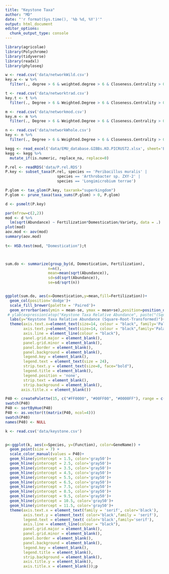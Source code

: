 ```yaml
---
title: "Keystone Taxa"
author: "MD"
date: "'r format(Sys.time(), '%b %d, %Y')'"
output: html_document
editor_options: 
  chunk_output_type: console
---
```


```r
library(agricolae)
library(Polychrome)
library(tidyverse)
library(readxl)
library(phyloseq)
```


```r
w <- read.csv('data/networkWild.csv')
key.w <- w %>% 
  filter(., degree > 6 & weighted.degree > 6 & Closeness.Centrality > 0.14 & Betweenness.Centrality < 0.05)

t <- read.csv('data/networktrad.csv')
key.t <- t %>% 
  filter(., Degree > 6 & Weighted.Degree > 6 & Closeness.Centrality > 0.14 & Betweenness.Centrality < 0.05)

m <- read.csv('data/networkmod.csv')
key.m <- m %>% 
  filter(., Degree > 6 & Weighted.Degree > 6 & Closeness.Centrality > 0.14 & Betweenness.Centrality < 0.05)

n <- read.csv('data/networkWhole.csv')
key <- n %>% 
  filter(., Degree > 6 & Weighted.Degree > 6 & Closeness.Centrality > 0.14 & Betweenness.Centrality < 0.05)

```

```r
kegg <- read_excel('data/EMU_database.GIBBs.KO.PICRUST2.xlsx', sheet='EMU_database.GIBBs.PICRUSt2', range='B9:BE17565')
kegg <- kegg %>%
  mutate_if(is.numeric, replace_na, replace=0)

P.rel <- readRDS('data/P.rel.RDS')
P.key <- subset_taxa(P.rel, species == 'Peribacillus muralis' | 
                       species == 'Arthrobacter sp. ZXY-2' | 
                       species == 'Longimicrobium terrae')

```

```r

P.glom <- tax_glom(P.key, taxrank="superkingdom")
P.glom <- prune_taxa(taxa_sums(P.glom) > 0, P.glom)

d <- psmelt(P.key)

par(mfrow=c(2,2))
mod <- d %>% 
  lm(sqrt(Abundance) ~ Fertilization*Domestication/Variety, data = .)
plot(mod)
aov.mod <- aov(mod)
summary(aov.mod)
 
t<- HSD.test(mod, "Domestication");t



sum.do <- summarize(group_by(d, Domestication, Fertilization),
                   n=n(),
                   mean=mean(sqrt(Abundance)),
                   sd=sd(sqrt(Abundance)),
                   se=sd/sqrt(n))


ggplot(sum.do, aes(x=Domestication,y=mean,fill=Fertilization))+
  geom_col(position='dodge')+
  scale_fill_brewer(palette = 'Paired')+
  geom_errorbar(aes(ymin = mean-se, ymax = mean+se),position=position_dodge(0.9), width = .25)+
 # ylab(expression(atop("Keystone Taxa Relative Abundance", paste("(Square-Root-Transformed)"))))+
  labs(y="Keystone Taxa Relative Abundance (Square-Root-Transformed)")+
  theme(axis.text.x=element_text(size=14, colour = "black", family='Palatino Linotype' ), 
        axis.text.y=element_text(size=14, colour = "black",family='Palatino Linotype' ),
        axis.line = element_line(colour = "black"),
        panel.grid.major = element_blank(),
        panel.grid.minor = element_blank(),
        panel.border = element_blank(),
        panel.background = element_blank(),
        legend.key = element_blank(),
        legend.text = element_text(size = 24),
        strip.text.y = element_text(size=8, face="bold"), 
        legend.title = element_blank(),
        legend.position = 'none',
        strip.text = element_blank(),
        strip.background = element_blank(),
       axis.title.x = element_blank())
```

```r
P40 <- createPalette(15, c("#FF0000", "#00FF00", "#0000FF"), range = c(30, 80))
swatch(P40)
P40 <- sortByHue(P40)
P40 <- as.vector(t(matrix(P40, ncol=4)))
swatch(P40)
names(P40) <- NULL

k <- read.csv('data/keystone.csv')


p<-ggplot(k, aes(x=Species, y=(Function), color=GeneName)) + 
  geom_point(size = 7) + 
  scale_color_manual(values = P40)+
  geom_hline(yintercept = 1.5, color='gray50')+
  geom_hline(yintercept = 2.5, color='gray50')+
  geom_hline(yintercept = 3.5, color='gray50')+
  geom_hline(yintercept = 4.5, color='gray50')+
  geom_hline(yintercept = 5.5, color='gray50')+
  geom_hline(yintercept = 6.5, color='gray50')+
  geom_hline(yintercept = 7.5, color='gray50')+
  geom_hline(yintercept = 8.5, color='gray50')+
  geom_hline(yintercept = 9.5, color='gray50')+
  geom_hline(yintercept = 10.5, color='gray50')+
  geom_hline(yintercept = 11.5, color='gray50')+
  theme(axis.text.x = element_text(family = 'serif', color='black'),
        axis.text.y = element_text( color='black',family = 'serif'),
        legend.text = element_text( color='black',family='serif'),
        axis.line = element_line(colour = "black"),
        panel.grid.major = element_blank(),
        panel.grid.minor = element_blank(),
        panel.border = element_blank(),
        panel.background = element_blank(),
        legend.key = element_blank(),
        legend.title = element_blank(),
        strip.background = element_blank(),
        axis.title.y = element_blank(),
        axis.title.x = element_blank());p
```

